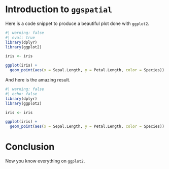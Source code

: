 

# Introduction to `ggspatial`


Here is a code snippet to produce a beautiful plot done with `ggplot2`.

```r
#| warning: false
#| eval: true
library(dplyr)
library(ggplot2)

iris <- iris

ggplot(iris) +
  geom_point(aes(x = Sepal.Length, y = Petal.Length, color = Species))
```

And here is the amazing result.

```r
#| warning: false
#| echo: false
library(dplyr)
library(ggplot2)

iris <- iris

ggplot(iris) +
  geom_point(aes(x = Sepal.Length, y = Petal.Length, color = Species))

```

# Conclusion

Now you know everything on `ggplot2`.



